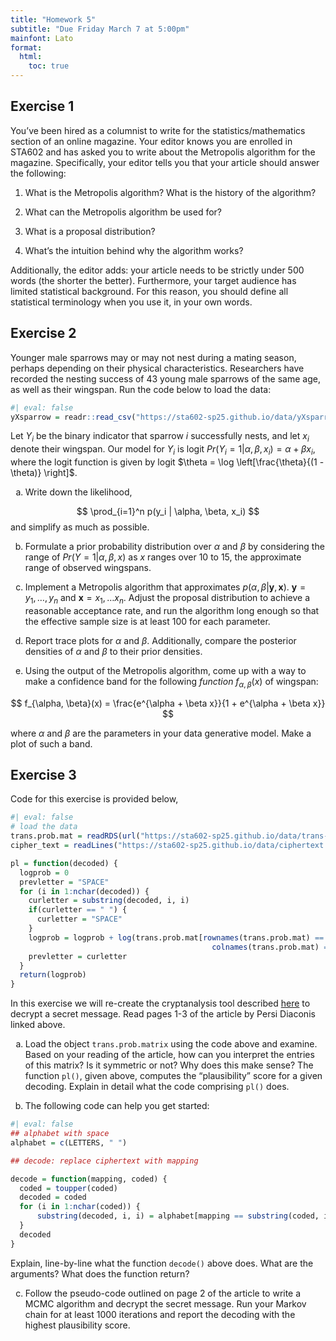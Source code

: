 ```yaml
---
title: "Homework 5"
subtitle: "Due Friday March 7 at 5:00pm"
mainfont: Lato
format: 
  html:
    toc: true
---
```


## Exercise 1 

You've been hired as a columnist to write for the statistics/mathematics section of an online magazine. Your editor knows you are enrolled in STA602 and has asked you to  write about the Metropolis algorithm for the magazine. Specifically, your editor tells you that your article should answer the following:

1. What is the Metropolis algorithm? What is the history of the algorithm?

2. What can the Metropolis algorithm be used for? 

3. What is a proposal distribution?

4. What's the intuition behind why the algorithm works?

Additionally, the editor adds: your article needs to be strictly under 500 words (the shorter the better). Furthermore, your target audience has limited statistical background. For this reason, you should define all statistical terminology when you use it, in your own words.

## Exercise 2

Younger male sparrows may or may not nest during a mating season, perhaps depending on their physical characteristics. 
Researchers have recorded the nesting success of 43 young male sparrows of the same age, as well as their wingspan. Run the code below to load the data: 

```r
#| eval: false
yXsparrow = readr::read_csv("https://sta602-sp25.github.io/data/yXsparrow.csv")
```

Let $Y_i$ be the binary indicator that sparrow $i$ successfully nests, and let $x_i$ denote their wingspan. Our model for $Y_i$ is logit $Pr(Y_i = 1 | \alpha, \beta, x_i) = \alpha + \beta x_i$, where the logit function is given by logit $\theta = \log \left[\frac{\theta}{(1 - \theta)} \right]$.

(a) Write down the likelihood,

$$
\prod_{i=1}^n p(y_i | \alpha, \beta, x_i)
$$
and simplify as much as possible.

(b) Formulate a prior probability distribution over $\alpha$ and $\beta$ by considering the range of $Pr(Y = 1 | \alpha, \beta, x)$ as $x$ ranges over 10 to 15, the approximate range of observed wingspans. 

(c) Implement a Metropolis algorithm that approximates $p(\alpha, \beta | \mathbf{y}, \mathbf{x})$. $\mathbf{y} = y_1, \ldots, y_n$ and $\mathbf{x} = x_1, \ldots x_n$. Adjust the proposal distribution to achieve a reasonable acceptance rate, and run the algorithm long enough so that the effective sample size is at least 100 for each parameter. 

(d) Report trace plots for $\alpha$ and $\beta$. Additionally, compare the posterior densities of $\alpha$ and $\beta$ to their prior densities.

(e) Using the output of the Metropolis algorithm, come up with a way to make a confidence band for the following *function* $f_{\alpha, \beta}(x)$ of wingspan:

$$
f_{\alpha, \beta}(x) = \frac{e^{\alpha + \beta x}}{1 + e^{\alpha + \beta x}}
$$

where $\alpha$ and $\beta$ are the parameters in your data generative model. Make a plot of such a band. 

## Exercise 3

Code for this exercise is provided below,

```r
#| eval: false
# load the data
trans.prob.mat = readRDS(url("https://sta602-sp25.github.io/data/trans-prob-mat.rds"))
cipher_text = readLines("https://sta602-sp25.github.io/data/ciphertext.txt")

pl = function(decoded) {
  logprob = 0
  prevletter = "SPACE"
  for (i in 1:nchar(decoded)) {
    curletter = substring(decoded, i, i)
    if(curletter == " ") {
      curletter = "SPACE"
    }
    logprob = logprob + log(trans.prob.mat[rownames(trans.prob.mat) == prevletter,
                                             colnames(trans.prob.mat) == curletter])
    prevletter = curletter
  }
  return(logprob)
} 
```


In this exercise we will re-create the cryptanalysis tool described [here](../readings/MCMCRev.pdf) to decrypt a secret message. Read pages 1-3 of the article by Persi Diaconis linked above.

(a) Load the object `trans.prob.matrix` using the code above and examine. Based on your reading of the article, how can you interpret the entries of this matrix? Is it symmetric or not? Why does this make sense? The function `pl()`, given above, computes the "plausibility" score for a given decoding. Explain in detail what the code comprising `pl()` does. 

(b) The following code can help you get started:

```r
#| eval: false
## alphabet with space
alphabet = c(LETTERS, " ")

## decode: replace ciphertext with mapping

decode = function(mapping, coded) {
  coded = toupper(coded)
  decoded = coded
  for (i in 1:nchar(coded)) {
      substring(decoded, i, i) = alphabet[mapping == substring(coded, i, i)]
  }
  decoded
}
```

Explain, line-by-line what the function `decode()` above does. What are the arguments? What does the function return?

(c) Follow the pseudo-code outlined on page 2 of the article to write a MCMC algorithm and decrypt the secret message. Run your Markov chain for at least 1000 iterations and report the decoding with the highest plausibility score. 



